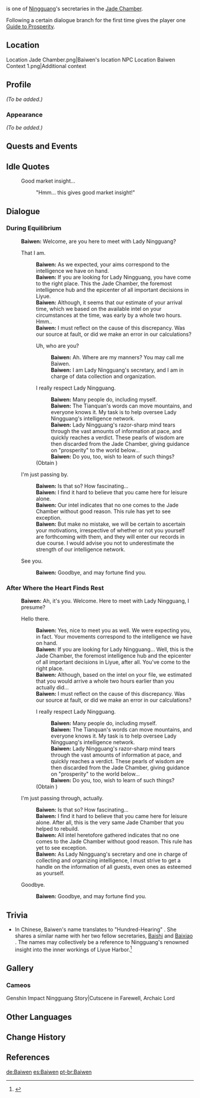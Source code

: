 {{Meta
<!-- REMOVE THIS TEMPLATE AFTER ADDING MISSING INFO -->
|missing_NPC_profile  = yes
}}
{{Character Infobox
|type             = Open-World NPC
|image            = NPC Baiwen.png
|region           = Liyue
|location         = Liyue
|affiliation      = Liyue Qixing Employees
|title            = Secretary, Jade Chamber
|dialoguereward   = {{Card|Guide to Prosperity|1}}
|voiceJP          = [http://amuleto.jp/talents/amemiyamito.html Amemiya Mito ({{ja|雨宮 美都}})]<ref name="Amemiya Mito">Amuleto: [http://amuleto.jp/talents/amemiyamito.html JP VA's Profile]</ref>
}}
{{Lang|'''Baiwen'''|zh=百闻|zh_rm=Bǎiwén}} is one of [[Ningguang]]'s secretaries in the [[Jade Chamber]].

Following a certain dialogue branch for the first time gives the player one [[Guide to Prosperity]].

==Location==
<gallery>
Location Jade Chamber.png|Baiwen's location
NPC Location Baiwen Context 1.png|Additional context
</gallery>

==Profile==
''(To be added.)''

===Appearance===
''(To be added.)''

==Quests and Events==
{{Quests and Events}}

==Idle Quotes==
{{Dialogue Start}}
: {{DIcon|Idle}} Good market insight...
:: {{A|VO Baiwen 01.ogg}} "Hmm... this gives good market insight!"
{{Dialogue End}}

==Dialogue==
===During Equilibrium===
{{Dialogue Start}}
:'''Baiwen:''' Welcome, are you here to meet with Lady Ningguang?
:{{DIcon}} That I am.
::'''Baiwen:''' As we expected, your aims correspond to the intelligence we have on hand.
::'''Baiwen:''' If you are looking for Lady Ningguang, you have come to the right place. This the Jade Chamber, the foremost intelligence hub and the epicenter of all important decisions in Liyue.
::'''Baiwen:''' Although, it seems that our estimate of your arrival time, which we based on the available intel on your circumstances at the time, was early by a whole two hours. Hmm..
::'''Baiwen:''' I must reflect on the cause of this discrepancy. Was our source at fault, or did we make an error in our calculations?
::{{DIcon}} Uh, who are you?
:::'''Baiwen:''' Ah. Where are my manners? You may call me Baiwen.
:::'''Baiwen:''' I am Lady Ningguang's secretary, and I am in charge of data collection and organization.
::{{DIcon|Reward}} I really respect Lady Ningguang.
:::'''Baiwen:''' Many people do, including myself.
:::'''Baiwen:''' The Tianquan's words can move mountains, and everyone knows it. My task is to help oversee Lady Ningguang's intelligence network.
:::'''Baiwen:''' Lady Ningguang's razor-sharp mind tears through the vast amounts of information at pace, and quickly reaches a verdict. These pearls of wisdom are then discarded from the Jade Chamber, giving guidance on "prosperity" to the world below...
:::'''Baiwen:''' Do you, too, wish to learn of such things?
::;(Obtain {{Item|Guide to Prosperity|20|x=1}})
:{{DIcon}} I'm just passing by.
::'''Baiwen:''' Is that so? How fascinating...
::'''Baiwen:''' I find it hard to believe that you came here for leisure alone.
::'''Baiwen:''' Our intel indicates that no one comes to the Jade Chamber without good reason. This rule has yet to see exception.
::'''Baiwen:''' But make no mistake, we will be certain to ascertain your motivations, irrespective of whether or not you yourself are forthcoming with them, and they will enter our records in due course. I would advise you not to underestimate the strength of our intelligence network.
:{{DIcon}} See you.
::'''Baiwen:''' Goodbye, and may fortune find you.
{{Dialogue End}}

===After Where the Heart Finds Rest===
{{Dialogue Start}}
:'''Baiwen:''' Ah, it's you. Welcome. Here to meet with Lady Ningguang, I presume?
:{{DIcon}} Hello there.
::'''Baiwen:''' Yes, nice to meet you as well. We were expecting you, in fact. Your movements correspond to the intelligence we have on hand.
::'''Baiwen:''' If you are looking for Lady Ningguang... Well, this is the Jade Chamber, the foremost intelligence hub and the epicenter of all important decisions in Liyue, after all. You've come to the right place.
::'''Baiwen:''' Although, based on the intel on your file, we estimated that you would arrive a whole two hours earlier than you actually did...
::'''Baiwen:''' I must reflect on the cause of this discrepancy. Was our source at fault, or did we make an error in our calculations?
::{{DIcon|Reward}} I really respect Lady Ningguang.
:::'''Baiwen:''' Many people do, including myself.
:::'''Baiwen:''' The Tianquan's words can move mountains, and everyone knows it. My task is to help oversee Lady Ningguang's intelligence network.
:::'''Baiwen:''' Lady Ningguang's razor-sharp mind tears through the vast amounts of information at pace, and quickly reaches a verdict. These pearls of wisdom are then discarded from the Jade Chamber, giving guidance on "prosperity" to the world below...
:::'''Baiwen:''' Do you, too, wish to learn of such things?
::;(Obtain {{Item|Guide to Prosperity|20|x=1}})
:{{DIcon}} I'm just passing through, actually.
::'''Baiwen:''' Is that so? How fascinating...
::'''Baiwen:''' I find it hard to believe that you came here for leisure alone. After all, this is the very same Jade Chamber that you helped to rebuild.
::'''Baiwen:''' All intel heretofore gathered indicates that no one comes to the Jade Chamber without good reason. This rule has yet to see exception.
::'''Baiwen:''' As Lady Ningguang's secretary and one in charge of collecting and organizing intelligence, I must strive to get a handle on the information of all guests, even ones as esteemed as yourself.
:{{DIcon}} Goodbye.
::'''Baiwen:''' Goodbye, and may fortune find you.
{{Dialogue End}}

==Trivia==
* In Chinese, Baiwen's name translates to "Hundred-Hearing" {{Lang|zh=百闻}}. She shares a similar name with her two fellow secretaries, [[Baishi]] {{Lang|zh=百识|zh_tl=Hundred-Knowing}} and [[Baixiao]] {{Lang|zh=百晓|zh_tl=Hundred-Understanding}}. The names may collectively be a reference to Ningguang's renowned insight into the inner workings of Liyue Harbor.<ref>{{Ref/CS|Ningguang|2}}</ref>

==Gallery==
===Cameos===
<gallery>
Genshin Impact Ningguang Story|Cutscene in Farewell, Archaic Lord
</gallery>

==Other Languages==
{{Other Languages
|default_hidden = 1
|en      = Baiwen
|zhs     = 百闻
|zhs_rm  = Bǎiwén
|zht     = 百聞
|zht_rm  = Bǎiwén
|ja      = 百聞
|ja_rm   = Hyakubun<ref>{{Ref/Quest|The Illuminated Beast of the Sea of Clouds|note=Japanese Voice-Over}}</ref>
|ko      = //백문//
|es      = Baiwen
|fr      = Baiwen
|ru      = Бай Вэнь
|th      = Baiwen
|vi      = Baiwen
|de      = Baiwen
|id      = Baiwen
|pt      = Baiwen
|tr      = Baiwen
|it      = Baiwen
}}

==Change History==
{{Change History|1.1}}

==References==
{{Reflist}}

[[de:Baiwen]]
[[es:Baiwen]]
[[pt-br:Baiwen]]